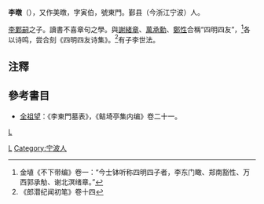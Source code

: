 '''李暾'''（{{bd|?||?|}}），又作美暾，字寅伯，號東門。鄞县（今浙江宁波）人。

[[李鄴嗣|李鄴嗣]]之子。讀書不喜章句之學。與[[謝緒章|謝緒章]]、[[萬承勳|萬承勳]]、[[鄭性|鄭性]]合稱“四明四友”，<ref>金埴《不下带编》卷一：“今士钵听称四明四子者，李东门瞰、郑南豁性、万西郭承觔、谢北溟绪章。”</ref>各以诗鸣，尝合刻《四明四友诗集》。<ref>《郎潜纪闻初笔》卷十四</ref>有子李世法。

==注釋==
{{reflist}}

==參考書目==
*[[全祖望|全祖望]]：《李東門墓表》，《鲒埼亭集内编》卷二十一。

{{清初四明四友}}
[[Category:鄞县人|L]]
[[category:清朝詩人|L]]
[[Category:宁波人|Category:宁波人]]